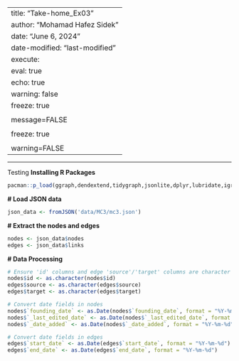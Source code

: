 |                                |
|--------------------------------|
| title: "Take-home_Ex03"        |
| author: "Mohamad Hafez Sidek"  |
| date: "June 6, 2024"           |
| date-modified: "last-modified" |
| execute:                       |
| eval: true                     |
| echo: true                     |
| warning: false                 |
| freeze: true
| 
| message=FALSE
| 
| freeze: true
| 
| warning=FALSE

---
Testing
**Installing R Packages**

```r

pacman::p_load(ggraph,dendextend,tidygraph,jsonlite,dplyr,lubridate,igraph,ggplot2,gridExtra)
```

**\# Load JSON data**

```r

json_data <- fromJSON('data/MC3/mc3.json')
```

**\# Extract the nodes and edges**

```r

nodes <- json_data$nodes
edges <- json_data$links
```

**\# Data Processing**

```r

# Ensure 'id' columns and edge 'source'/'target' columns are character type
nodes$id <- as.character(nodes$id)
edges$source <- as.character(edges$source)
edges$target <- as.character(edges$target)

# Convert date fields in nodes
nodes$`founding_date` <- as.Date(nodes$`founding_date`, format = "%Y-%m-%d")
nodes$`_last_edited_date` <- as.Date(nodes$`_last_edited_date`, format = "%Y-%m-%d")
nodes$`_date_added` <- as.Date(nodes$`_date_added`, format = "%Y-%m-%d")

# Convert date fields in edges
edges$`start_date` <- as.Date(edges$`start_date`, format = "%Y-%m-%d")
edges$`end_date` <- as.Date(edges$`end_date`, format = "%Y-%m-%d")

```

